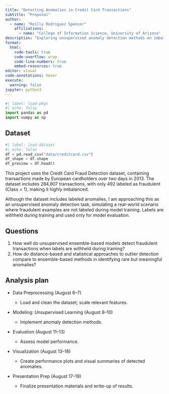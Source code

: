 ```yaml
---
title: "Detecting Anomalies in Credit Card Transactions"
subtitle: "Proposal"
author: 
  - name: "Reilly Rodriguez Spencer"
    affiliations:
      - name: "College of Information Science, University of Arizona"
description: "Exploring unsupervised anomaly detection methods on imbalanced financial data"
format:
  html:
    code-tools: true
    code-overflow: wrap
    code-line-numbers: true
    embed-resources: true
editor: visual
code-annotations: hover
execute:
  warning: false
jupyter: python3
---
```


```python
#| label: load-pkgs
#| echo: false
import pandas as pd
import numpy as np
```

## Dataset

```python
#| label: load-dataset
#| echo: false
df = pd.read_csv("data/creditcard.csv")
df_shape = df.shape
df_preview = df.head()
```

This project uses the Credit Card Fraud Detection dataset, containing transactions made by European cardholders over two days in 2013. The dataset includes 284,807 transactions, with only 492 labeled as fraudulent (Class = 1), making it highly imbalanced.

Although the dataset includes labeled anomalies, I am approaching this as an unsupervised anomaly detection task, simulating a real-world scenario where fraudulent examples are not labeled during model training. Labels are withheld during training and used only for model evaluation.

## Questions

1.  How well do unsupervised ensemble-based models detect fraudulent transactions when labels are withheld during training?
2.  How do distance-based and statistical approaches to outlier detection compare to ensemble-based methods in identifying rare but meaningful anomalies?

## Analysis plan

-   Data Preprocessing (August 6–7)

    -   Load and clean the dataset; scale relevant features.

-   Modeling: Unsupervised Learning (August 8–10)

    -   Implement anomaly detection methods.

-   Evaluation (August 11–13)

    -   Assess model performance.

-   Visualization (August 13–16)

    -   Create performance plots and visual summaries of detected anomalies.

-   Presentation Prep (August 17–19)

    -   Finalize presentation materials and write-up of results.